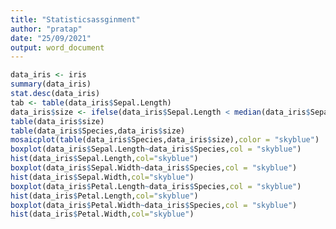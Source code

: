 ```yaml
---
title: "Statisticsassginment"
author: "pratap"
date: "25/09/2021"
output: word_document
---
```


```r
data_iris <- iris
summary(data_iris)
stat.desc(data_iris)
tab <- table(data_iris$Sepal.Length)
data_iris$size <- ifelse(data_iris$Sepal.Length < median(data_iris$Sepal.Length),"small","big")
table(data_iris$size)
table(data_iris$Species,data_iris$size)
mosaicplot(table(data_iris$Species,data_iris$size),color = "skyblue")
boxplot(data_iris$Sepal.Length~data_iris$Species,col = "skyblue")
hist(data_iris$Sepal.Length,col="skyblue")
boxplot(data_iris$Sepal.Width~data_iris$Species,col = "skyblue")
hist(data_iris$Sepal.Width,col="skyblue")
boxplot(data_iris$Petal.Length~data_iris$Species,col = "skyblue")
hist(data_iris$Petal.Length,col="skyblue")
boxplot(data_iris$Petal.Width~data_iris$Species,col = "skyblue")
hist(data_iris$Petal.Width,col="skyblue")


```
